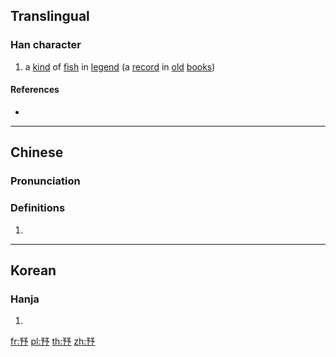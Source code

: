 ==Translingual==

===Han character===
{{Han char|rn=6|rad=亅|as=07|sn=8|four=|canj=NNNIN|ids=⿰予予}}

# a [[kind]] of [[fish]] in [[legend]] (a [[record]] in [[old]] [[book]]s)

====References====
* {{Han ref|kx=0085.230|hdz=10055.060|uh=3428|ud=13352}}

----

==Chinese==
{{zh-forms|alt=㜿}}

===Pronunciation===
{{zh-pron
|m=xù
|c=zeoi6
|cat=n
}}

===Definitions===
{{zh-hanzi}}

# {{zh-only|堪㐨|a kind of fish in legend}}

----

==Korean==

===Hanja===
{{ko-hanja|hangeul=서|rv=seo|mr=sŏ|y=se}}

# {{defn|lang=ko|sort=亅07}}

[[fr:㐨]]
[[pl:㐨]]
[[th:㐨]]
[[zh:㐨]]